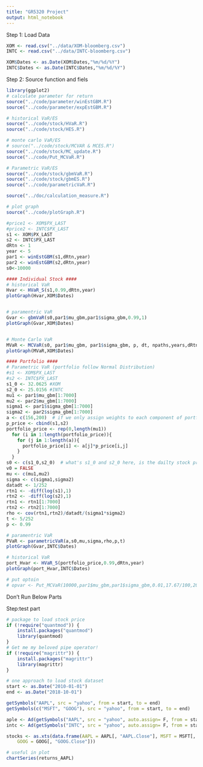 ```yaml
---
title: "GR5320 Project"
output: html_notebook
---
```



Step 1: Load Data

```r
XOM <- read.csv("../data/XOM-bloomberg.csv")
INTC <- read.csv("../data/INTC-bloomberg.csv")

XOM$Dates <- as.Date(XOM$Dates,"%m/%d/%Y")
INTC$Dates <- as.Date(INTC$Dates,"%m/%d/%Y")
```

Step 2: Source function and fiels 
```r
library(ggplot2)
# calculate parameter for return
source("../code/parameter/winEstGBM.R")
source("../code/parameter/expEstGBM.R")

# historical VaR/ES
source("../code/stock/HVaR.R")
source("../code/stock/HES.R")

# monte carlo VaR/ES
# source("../code/stock/MCVAR & MCES.R")
source("../code/stock/MC_update.R")
source("../code/Put_MCVaR.R")

# Parametric VaR/ES
source("../code/stock/gbmVaR.R")
source("../code/stock/gbmES.R")
source("../code/parametricVaR.R")

source("../doc/calculation_measure.R")

# plot graph
source("../code/plotGraph.R")
```


```r
#price1 <- XOM$PX_LAST
#price2 <- INTC$PX_LAST
s1 <- XOM$PX_LAST
s2 <- INTC$PX_LAST
dRtn <- 1
year <- 5
par1 <- winEstGBM(s1,dRtn,year)
par2 <- winEstGBM(s2,dRtn,year)
s0<-10000

#### Individual Stock ####
# historical VaR  
Hvar <- HVaR_S(s1,0.99,dRtn,year)
plotGraph(Hvar,XOM$Dates)


# paramentric VaR
Gvar <- gbmVaR(s0,par1$mu_gbm,par1$sigma_gbm,0.99,1)
plotGraph(Gvar,XOM$Dates)


# Monte Carlo VaR
MVaR <- MCVaR(s0, par1$mu_gbm, par1$sigma_gbm, p, dt, npaths,years,dRtn)
plotGraph(MVaR,XOM$Dates)
```

```r
#### Portfolio ####
# Parametric VaR (portfolio follow Normal Distribution)
#s1 <- XOM$PX_LAST
#s2 <- INTC$PX_LAST
s1_0 <- 32.0625 #XOM
s2_0 <- 25.0156 #INTC
mu1 <- par1$mu_gbm[1:7000]
mu2 <- par2$mu_gbm[1:7000]
sigma1 <- par1$sigma_gbm[1:7000]
sigma2 <- par2$sigma_gbm[1:7000]
a <- c(156,200)  # if we only assign weights to each component of portfolio? how to decide position here?
p_price <- cbind(s1,s2)
portfolio_price <- rep(0,length(mu1))
  for (i in 1:length(portfolio_price)){
    for (j in 1:length(a)){
      portfolio_price[i] <- a[j]*p_price[i,j]
    }
  }
s0 <- c(s1_0,s2_0)  # what's s1_0 and s2_0 here, is the dailty stock price?
v0 = FALSE
mu <- c(mu1,mu2)
sigma <- c(sigma1,sigma2)
datadt <- 1/252
rtn1 <- -diff(log(s1),1)
rtn2 <- -diff(log(s2),1)
rtn1 <- rtn1[1:7000]
rtn2 <- rtn2[1:7000]
rho <- cov(rtn1,rtn2)/datadt/(sigma1*sigma2)
t <- 5/252
p <- 0.99

# paramentric VaR
PVaR <- parametricVaR(a,s0,mu,sigma,rho,p,t)
plotGraph(Gvar,INTC$Dates)

# historical VaR  
port_Hvar <- HVaR_S(portfolio_price,0.99,dRtn,year)
plotGraph(port_Hvar,INTC$Dates)

# put optoin
# opvar <- Put_MCVaR(10000,par1$mu_gbm,par1$sigma_gbm,0.01,17.67/100,2085.18,1,100,90,0.99,5,10)  # n?
```


#################################### Don't Run Below Parts #################

#########################################################
Step:test part
```r
# package to load stock price
if (!require("quantmod")) {
    install.packages("quantmod")
    library(quantmod)
}
# Get me my beloved pipe operator!
if (!require("magrittr")) {
    install.packages("magrittr")
    library(magrittr)
}
```

```r
# one approach to load stock dataset
start <- as.Date("2010-01-01")
end <- as.Date("2018-10-01")

getSymbols("AAPL", src = "yahoo", from = start, to = end)
getSymbols(c("MSFT", "GOOG"), src = "yahoo", from = start, to = end)

aple <- Ad(getSymbols("AAPL", src = "yahoo", auto.assign= F, from = start))
intc <- Ad(getSymbols("INTC", src = "yahoo", auto.assign= F, from = start))

stocks <- as.xts(data.frame(AAPL = AAPL[, "AAPL.Close"], MSFT = MSFT[, "MSFT.Close"], 
    GOOG = GOOG[, "GOOG.Close"]))

# useful in plot
chartSeries(returns_AAPL)

```


